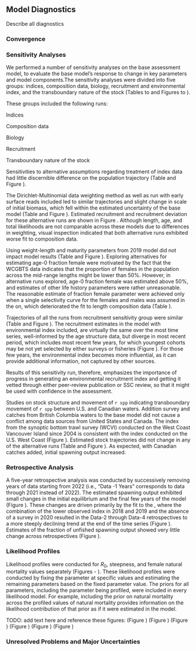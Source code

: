 ## Model Diagnostics
Describe all diagnostics

### Convergence

### Sensitivity Analyses
We performed a number of sensitivity analyses on the base assessment model, to evaluate the base model’s response to change in key parameters and model components.The sensitivity analyses were divided into five groups: indices, composition data, biology, recruitment and environmental index, and the transboundary nature of the stock  (Tables \ref{tab:sens-table-index} to \ref{tab:sens-table-Canada} and Figures \ref{fig:sens-index1} to \ref{fig:sens-Canada1}).
<!-- TODO: revise table and figure ranges after adding additional senstivity tables and figures -->

These groups included the following runs:

Indices

\begin{enumerate}

\item Estimating separate catchability parameter and separate selectivity parameters for the late \gls{s-tri} period.

\item Excluding \gls{s-tri} 2004 observation.

\item Allowing \gls{s-tri} selectivity to be dome-shaped.

\item Estimating extra standard deviation for the \Gls{s-wcgbt}

\item Including fisheries CPUEs in the model.

\end{enumerate}

Composition data

\begin{enumerate}

\item Tuning the sample sizes using the Dirichlet-Multinomial likelihood.

\item Early surface read ages are included and retuned.

\end{enumerate}

Biology

\begin{enumerate}

\item Weight-Length relationship from 2019 assessment.

\item Maturity parameters from 2019 assessment.

\item Estimating age-0 fraction female within the model.

\item Estimating age-0 fraction female with no sex offset on the \Gls{s-wcgbt}on selectivity parameters.

\end{enumerate}

Recruitment

\begin{enumerate}

\item Incorporating environmental index of `r spp` recruitment based on CMEMS.

\item Using zero-centered recruitment deviations settings.

\item Nor separating early/main/late periods for recruitment deviations.

\end{enumerate}

Transboundary nature of the stock

\begin{enumerate}

\item Adding the West Coast Vancouver Island (WCVI) synoptic bottom trawl survey index to the assessment model.

\item Adding `r spp` catches from British Columbia waters to the North fishing fleet.

\item Adding both index and catches to the base model.

\end{enumerate}

Sensitivities to alternative assumptions regarding treatment of index data had little discernible difference on the population trajectory (Table \ref{tab:sens-table-index} and Figure \ref{fig:sens-index1}).

The Dirichlet-Multinomial data weighting method as well as run with early surface reads included led to similar trajectories and slight change in scale of initial biomass, which fell within the estimated uncertainty of the base model (Table \ref{tab:sens-table-comp} and Figure \ref{fig:sens-comp1}). Estimated recruitment and recruitment deviation for these alternative runs are shown in Figure \ref{fig:sens-comp2}. Although length, age, and total likelihoods are not comparable across these models due to differences in weighting, visual inspection indicated that both alternative runs exhibited worse fit to composition data.

Using weight-length and maturity parameters from 2019 model did not impact model results (Table \ref{tab:sens-table-bio} and Figure \ref{fig:sens-bio1}). Exploring alternatives for estimating age-0 fraction female were motivated by the fact that the WCGBTS data indicates that the proportion of females in the population across the mid-range lengths might be lower than 50%. However, in alternative runs explored, age-0 fraction female was estimated above 50%, and estimates of other life history parameters were rather unreasonable. The reasonable estimate of fraction female parameter were achieved only when a single selectivity curve for the females and males was assumed in the \Gls{s-wcgbt}on, which deteriorated the fit to length composition data (Table \ref{tab:sens-table-bio}).

Trajectories of all the runs from recruitment sensitivity group were similar (Table \ref{tab:sens-table-bio} and Figure \ref{fig:sens-recruit1}). The recruitment estimates in the model with environmental index included, are virtually the same over the most time series, well-informed by the age structure data, but diverge in most recent period, which includes most recent  few years, for which youngest cohorts may be not yet selected by either surveys or fisheries (Figure \ref{fig:sens-recruit2}). For those few years, the environmental index becomes more influential, as it can provide additional information, not captured by other sources.

Results of this sensitivity run, therefore, emphasizes the importance of progress in generating an environmental recruitment index and getting it vetted through either peer-review publication or SSC review, so that it might be used with confidence in the assessment.

Studies on stock structure and movement of `r spp` indicating transboundary movement of `r spp` between U.S. and Canadian waters. Addition survey and catches from British Columbia waters to the base model did not cause a conflict among data sources from United States and Canada. The index from the synoptic bottom trawl survey (WCVI) conducted on the  West Coast Vancouver Island since 2004 is consistent with the \Gls{s-wcgbt} index conducted on the U.S. West Coast (Figure \ref{fig:sens-Canada0}). Estimated stock trajectories did not change in any of the alternative runs (Table \ref{tab:sens-table-Canada} and Figure \ref{fig:sens-Canada1}). As expected, with Canadian catches added, initial spawning output increased.

### Retrospective Analysis

A five-year retrospective analysis was conducted by successively removing years of data starting from 2022 (i.e., “Data -1 Years” corresponds to data through 2021 instead of 2022). The estimated spawning output exhibited small changes in the initial equilibrium and the final few years of the model (Figure \ref{fig:retro-ssb}). These changes are driven primarily by the fit to the \Gls{s-wcgbt}, where the combination of the lower observed index in 2018 and 2019 and the absence of a survey in 2020 resulted in the Data-2 through Data-4 retrospectives to a more steeply declining trend at the end of the time series (Figure \ref{fig:retro-index}). Estimates of the fraction of unfished spawning output showed very little change across retrospectives (Figure \ref{fig:retro-depl}).

### Likelihood Profiles

Likelihood profiles were conducted for $R_0$, steepness, and female natural mortality values separately (Figures \ref{fig:r0-profile} - \ref{fig:m-profile-pars}). These likelihood profiles were conducted by fixing the parameter at specific values and estimating the remaining parameters based on the fixed parameter value. The priors for all parameters, including the parameter being profiled, were included in every likelihood model. For example, including the prior on natural mortality across the profiled values of natural mortality provides information on the likelihood contribution of that prior as if it were estimated in the model.  

TODO: add text here and reference these figures:
(Figure \ref{fig:r0-profile})
(Figure \ref{fig:r0-profile-pars})
(Figure \ref{fig:h-profile})
(Figure \ref{fig:h-profile-pars})
(Figure \ref{fig:m-profile})
(Figure \ref{fig:m-profile-pars})

### Unresolved Problems and Major Uncertainties
